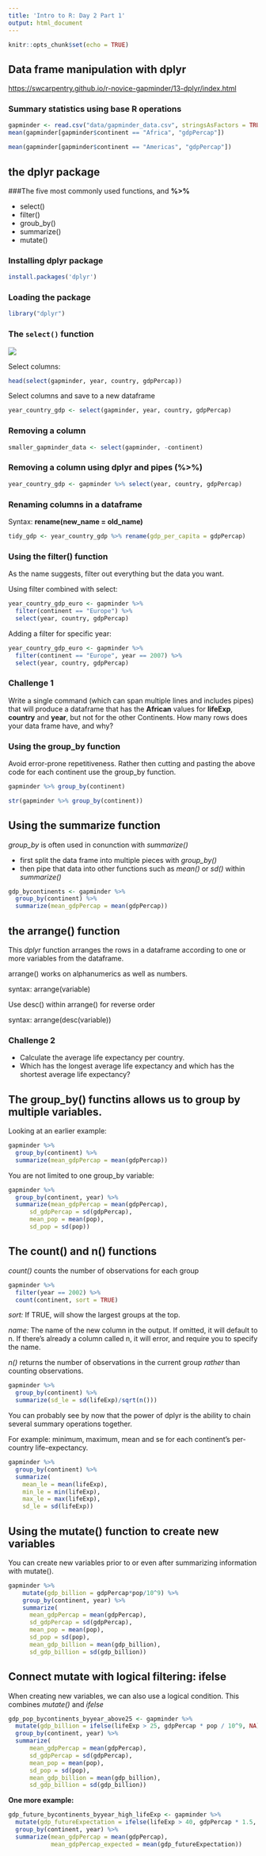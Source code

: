 ```yaml
---
title: 'Intro to R: Day 2 Part 1'
output: html_document
---
```


```r
knitr::opts_chunk$set(echo = TRUE)
```

## Data frame manipulation with dplyr
<https://swcarpentry.github.io/r-novice-gapminder/13-dplyr/index.html>

### Summary statistics using **base R** operations  

```r
gapminder <- read.csv("data/gapminder_data.csv", stringsAsFactors = TRUE)
mean(gapminder[gapminder$continent == "Africa", "gdpPercap"]) 
```


```r
mean(gapminder[gapminder$continent == "Americas", "gdpPercap"])
```

## the **dplyr** package

###The five most commonly used functions, and **%>%**    

* select() 
* filter() 
* groub_by() 
* summarize() 
* mutate() 

### Installing dplyr package  

```r
install.packages('dplyr')
```

### Loading the package  

```r
library("dplyr")
```


### The `select()` function 

![](images/13-dplyr-fig1.png)

Select columns: 

```r
head(select(gapminder, year, country, gdpPercap))
```



Select columns and save to a new dataframe   

```r
year_country_gdp <- select(gapminder, year, country, gdpPercap)
```


### Removing a column
```r
smaller_gapminder_data <- select(gapminder, -continent)
```



### Removing a column using **dplyr** and **pipes (%>%)**  
```r
year_country_gdp <- gapminder %>% select(year, country, gdpPercap)
```


### Renaming columns in a dataframe 

Syntax: **rename(new_name = old_name)** 
```r
tidy_gdp <- year_country_gdp %>% rename(gdp_per_capita = gdpPercap)
```


### Using the filter() function

As the name suggests, filter out everything but the data you want.  

Using filter combined with select:  
```r
year_country_gdp_euro <- gapminder %>% 
  filter(continent == "Europe") %>% 
  select(year, country, gdpPercap) 
```

Adding a filter for specific year: 
```r
year_country_gdp_euro <- gapminder %>% 
  filter(continent == "Europe", year == 2007) %>% 
  select(year, country, gdpPercap) 
```

### Challenge 1  

Write a single command (which can span multiple lines and includes pipes) that will produce a dataframe that has the **African** values for **lifeExp**, **country** and **year**, but not for the other Continents.
How many rows does your data frame have, and why?


### Using the group_by function  

Avoid error-prone repetitiveness. Rather then cutting and pasting the above code for each continent use the group_by function.
```r
gapminder %>% group_by(continent)

str(gapminder %>% group_by(continent)) 
```



## Using the summarize function  

*group_by* is often used in conunction with *summarize()*

- first split the data frame into multiple pieces with *group_by()*   
- then pipe that data into other functions such as *mean()* or *sd()* within *summarize()*  

```r
gdp_bycontinents <- gapminder %>% 
  group_by(continent) %>% 
  summarize(mean_gdpPercap = mean(gdpPercap))
```


## the arrange() function  
This *dplyr* function arranges the rows in a dataframe according to one or more variables from the dataframe.

arrange() works on alphanumerics as well as numbers.

syntax: arrange(variable)

Use desc() within arrange() for reverse order

syntax:  arrange(desc(variable))


### Challenge 2  
- Calculate the average life expectancy per country. 
- Which has the longest average life expectancy and which has the shortest average life expectancy?  


## The group_by() functins allows us to group by multiple variables.  

Looking at an earlier example:  

```r
gapminder %>% 
  group_by(continent) %>% 
  summarize(mean_gdpPercap = mean(gdpPercap))
```


You are not limited to one group_by variable: 
```r
gapminder %>% 
  group_by(continent, year) %>% 
  summarize(mean_gdpPercap = mean(gdpPercap),
      sd_gdpPercap = sd(gdpPercap),
      mean_pop = mean(pop),
      sd_pop = sd(pop))  
```



## The count() and n() functions  

*count()* counts the number of observations for each group  
```r
gapminder %>% 
  filter(year == 2002) %>% 
  count(continent, sort = TRUE) 
```


*sort:* If TRUE, will show the largest groups at the top.  

*name:* The name of the new column in the output. If omitted, it will default to n. If there's already a column called n, it will error, and require you to specify the name.  

*n()* returns the number of observations in the current group *rather* than counting observations.
```r
gapminder %>% 
  group_by(continent) %>% 
  summarize(sd_le = sd(lifeExp)/sqrt(n()))
```


You can probably see by now that the power of dplyr is the ability to chain several summary operations together.

For example: minimum, maximum, mean and se for each continent's per-country life-expectancy.
```r
gapminder %>% 
  group_by(continent) %>% 
  summarize(
    mean_le = mean(lifeExp),
    min_le = min(lifeExp),
    max_le = max(lifeExp),
    sd_le = sd(lifeExp))
```


## Using the mutate() function to create new variables

You can create new variables prior to or even after summarizing information with mutate().
```r
gapminder %>%
    mutate(gdp_billion = gdpPercap*pop/10^9) %>%
    group_by(continent, year) %>% 
    summarize(
      mean_gdpPercap = mean(gdpPercap),
      sd_gdpPercap = sd(gdpPercap),
      mean_pop = mean(pop),
      sd_pop = sd(pop),
      mean_gdp_billion = mean(gdp_billion),
      sd_gdp_billion = sd(gdp_billion))
```



## Connect mutate with logical filtering: ifelse   

When creating new variables, we can also use a logical condition. This combines *mutate()* and *ifelse*

```r
gdp_pop_bycontinents_byyear_above25 <- gapminder %>% 
  mutate(gdp_billion = ifelse(lifeExp > 25, gdpPercap * pop / 10^9, NA)) %>%
  group_by(continent, year) %>%
  summarize(
      mean_gdpPercap = mean(gdpPercap),
      sd_gdpPercap = sd(gdpPercap),
      mean_pop = mean(pop),
      sd_pop = sd(pop),
      mean_gdp_billion = mean(gdp_billion),
      sd_gdp_billion = sd(gdp_billion))
```
**One more example:**
```r
gdp_future_bycontinents_byyear_high_lifeExp <- gapminder %>%
  mutate(gdp_futureExpectation = ifelse(lifeExp > 40, gdpPercap * 1.5, gdpPercap)) %>%
  group_by(continent, year) %>%
  summarize(mean_gdpPercap = mean(gdpPercap),
            mean_gdpPercap_expected = mean(gdp_futureExpectation))
```

